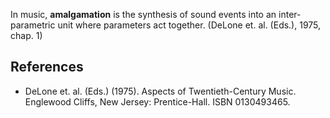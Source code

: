 In music, '''amalgamation''' is the synthesis of sound events into an inter-parametric unit where parameters act together. (DeLone et. al. (Eds.), 1975, chap. 1)

==References==
*DeLone et. al. (Eds.) (1975). Aspects of Twentieth-Century Music. Englewood Cliffs, New Jersey: Prentice-Hall. ISBN 0130493465.